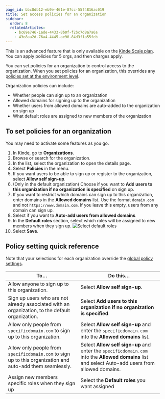 ```yaml
---
page_id: bbc8db12-eb9e-461e-87cc-55f4816ac019
title: Set access policies for an organization
sidebar:
  order: 8
  relatedArticles:
    - bc69e746-1ade-4433-8b0f-f2bc7d8a7a6a
    - 43e8aa2d-76a4-4445-ae90-84d3f1a55fcb
---
```


<Aside type="upgrade">

This is an advanced feature that is only available on the [Kinde Scale plan](https://kinde.com/pricing/). You can apply policies for 5 orgs, and then charges apply.

</Aside>

You can set policies for an organization to control access to the organization. When you set policies for an organization, this overrides any [policies set at the environment level](/build/set-up-options/access-policies/).

Organization policies can include:

- Whether people can sign up to an organization
- Allowed domains for signing up to the organization
- Whether users from allowed domains are auto-added to the organization on sign up
- What default roles are assigned to new members of the organization

## To set policies for an organization

You may need to activate some features as you go.

1. In Kinde, go to **Organizations**.
2. Browse or search for the organization.
3. In the list, select the organization to open the details page.
4. Select **Policies** in the menu.
5. If you want users to be able to sign up or register to the organization, select **Allow self sign-up**.
6. (Only in the default organization) Choose if you want to **Add users to this organization if no organization is specified** on sign up.
7. If you want to restrict which domains can sign up to this organization, enter domains in the **Allowed domains** list. Use the format `domain.com` and not `https://www.domain.com`. If you leave this empty, users from any domain can sign up.
8. Select if you want to **Auto-add users from allowed domains**.
9. In the **Default roles** section, select which roles will be assigned to new members when they sign up.
![Select default roles](https://imagedelivery.net/skPPZTHzSlcslvHjesZQcQ/6fc3e960-8bfe-427e-1e34-051b515aa600/public)
10. Select **Save**.

## Policy setting quick reference

Note that your selections for each organization override the [global policy settings](/build/set-up-options/access-policies/).

| To…                                                                                                       | Do this…                                                                                                                                           |
| --------------------------------------------------------------------------------------------------------- | -------------------------------------------------------------------------------------------------------------------------------------------------- |
| Allow anyone to sign up to this organization.                                                             | Select **Allow self sign-up**.                                                                                                                     |
| Sign up users who are not already associated with an organization, to the default organization.           | Select **Add users to this organization if no organization is specified**.                                                                         |
| Allow only people from `specificdomain.com` to sign up to this organization.                              | Select **Allow self sign-up** and enter the `specificdomain.com` into the **Allowed domains** list.                                                |
| Allow only people from `specificdomain.com` to sign up to this organization and auto-add them seamlessly. | Select **Allow self sign-up** and enter the `specificdomain.com` into the **Allowed domains** list and select Auto-add users from allowed domains. |
| Assign new members specific roles when they sign up                                                        | Select the **Default roles** you want assigned
